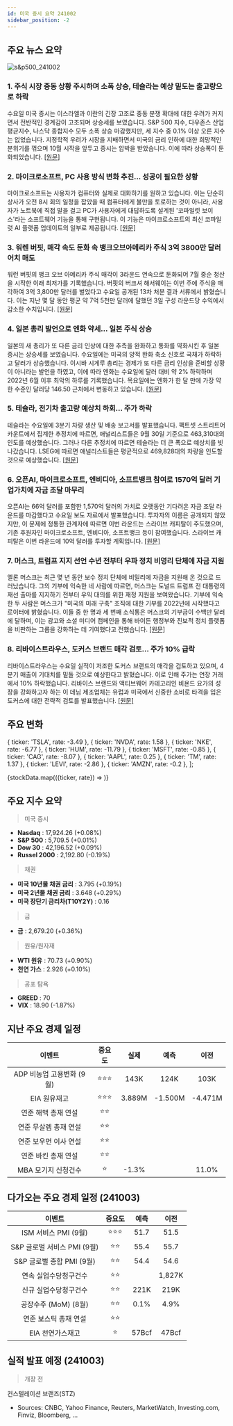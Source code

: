 ```yaml
---
id: 미국 증시 요약 241002
sidebar_position: -2
---
```


## 주요 뉴스 요약

![s&p500_241002](/map/241002.png)

### 1. **주식 시장 중동 상황 주시하며 소폭 상승, 테슬라는 예상 밑도는 출고량으로 하락**

수요일 미국 증시는 이스라엘과 이란의 긴장 고조로 중동 분쟁 확대에 대한 우려가 커지면서 전반적인 경계감이 고조되며 상승세를 보였습니다. S&P 500 지수, 다우존스 산업평균지수, 나스닥 종합지수 모두 소폭 상승 마감했지만, 세 지수 중 0.1% 이상 오른 지수는 없었습니다. 지정학적 우려가 시장을 지배하면서 미국의 금리 인하에 대한 희망적인 분위기를 꺾으며 10월 시작을 앞두고 증시는 압박을 받았습니다. 이에 따라 상승폭이 둔화되었습니다. [[원문]](https://finance.yahoo.com/news/live/stock-market-today-stocks-edge-higher-amid-mideast-caution-tesla-slips-after-deliveries-fall-short-111650883.html)

### 2. **마이크로소프트, PC 사용 방식 변화 추진... 성공이 필요한 상황**

마이크로소프트는 사용자가 컴퓨터와 실제로 대화하기를 원하고 있습니다. 이는 단순히 상사가 오전 8시 회의 일정을 잡았을 때 컴퓨터에게 불만을 토로하는 것이 아니라, 사용자가 노트북에 직접 말을 걸고 PC가 사용자에게 대답하도록 설계된 '코파일럿 보이스'라는 소프트웨어 기능을 통해 구현됩니다. 이 기능은 마이크로소프트의 최신 코파일럿 AI 플랫폼 업데이트의 일부로 제공됩니다. [[원문]](https://finance.yahoo.com/news/microsoft-wants-to-change-the-way-you-use-your-pc-it-needs-to-succeed-194226582.html)

### 3. **워렌 버핏, 매각 속도 둔화 속 뱅크오브아메리카 주식 3억 3800만 달러어치 매도**

워런 버핏의 뱅크 오브 아메리카 주식 매각이 3라운드 연속으로 둔화되어 7월 중순 청산을 시작한 이래 최저가를 기록했습니다. 버핏의 버크셔 해서웨이는 이번 주에 주식을 매각하여 3억 3,800만 달러를 벌었다고 수요일 공개된 13차 처분 결과 서류에서 밝혔습니다. 이는 지난 몇 달 동안 평균 약 7억 5천만 달러에 달했던 3일 구성 라운드당 수익에서 감소한 수치입니다. [[원문]](https://www.bloomberg.com/news/articles/2024-10-02/warren-buffett-sells-338-million-of-bofa-stock-as-spree-slows?srnd=phx-markets)

### 4. **일본 총리 발언으로 엔화 약세... 일본 주식 상승**

일본의 새 총리가 또 다른 금리 인상에 대한 추측을 완화하고 통화를 약화시킨 후 일본 증시는 상승세를 보였습니다. 수요일에는 미국의 양적 완화 축소 신호로 국채가 하락하고 달러가 상승했습니다. 이시바 시게루 총리는 경제가 또 다른 금리 인상을 준비할 상황이 아니라는 발언을 하였고, 이에 따라 엔화는 수요일에 달러 대비 약 2% 하락하며 2022년 6월 이후 최악의 하루를 기록했습니다. 목요일에는 엔화가 한 달 만에 가장 약한 수준인 달러당 146.50 근처에서 변동하고 있습니다. [[원문]](https://www.bloomberg.com/news/articles/2024-10-02/stock-market-today-dow-s-p-live-updates?srnd=phx-markets&embedded-checkout=true)

### 5. **테슬라, 전기차 출고량 예상치 하회... 주가 하락**

테슬라는 수요일에 3분기 차량 생산 및 배송 보고서를 발표했습니다. 팩트셋 스트리트어카운트에서 집계한 추정치에 따르면, 애널리스트들은 9월 30일 기준으로 463,310대의 인도를 예상했습니다. 그러나 다른 추정치에 따르면 테슬라는 더 큰 폭으로 예상치를 빗나갔습니다. LSEG에 따르면 애널리스트들은 평균적으로 469,828대의 차량을 인도할 것으로 예상했습니다. [[원문]](https://www.cnbc.com/2024/10/02/tesla-tsla-q3-2024-vehicle-delivery-and-production-numbers.html)

### 6. **오픈AI, 마이크로소프트, 엔비디아, 소프트뱅크 참여로 1570억 달러 기업가치에 자금 조달 마무리**

오픈AI는 66억 달러를 포함한 1,570억 달러의 가치로 오랫동안 기다려온 자금 조달 라운드를 마감했다고 수요일 보도 자료에서 발표했습니다. 투자자의 이름은 공개되지 않았지만, 이 문제에 정통한 관계자에 따르면 이번 라운드는 스라이브 캐피탈이 주도했으며, 기존 후원자인 마이크로소프트, 엔비디아, 소프트뱅크 등이 참여했습니다. 스라이브 캐피탈은 이번 라운드에 10억 달러를 투자할 계획입니다. [[원문]](https://www.cnbc.com/2024/10/02/openai-raises-at-157-billion-valuation-microsoft-nvidia-join-round.html)

### 7. **머스크, 트럼프 지지 선언 수년 전부터 우파 정치 비영리 단체에 자금 지원**

엘론 머스크는 최근 몇 년 동안 보수 정치 단체에 비밀리에 자금을 지원해 온 것으로 드러났습니다. 그의 기부에 익숙한 네 사람에 따르면, 머스크는 도널드 트럼프 전 대통령의 재선 출마를 지지하기 전부터 우익 대의를 위한 재정 지원을 보여왔습니다. 기부에 익숙한 두 사람은 머스크가 "미국의 미래 구축" 조직에 대한 기부를 2022년에 시작했다고 로이터에 밝혔습니다. 이들 중 한 명과 세 번째 소식통은 머스크의 기부금이 수백만 달러에 달하며, 이는 광고와 소셜 미디어 캠페인을 통해 바이든 행정부와 진보적 정치 플랫폼을 비판하는 그룹을 강화하는 데 기여했다고 전했습니다. [[원문]](https://www.reuters.com/world/us/musk-funded-right-wing-political-non-profit-years-before-he-endorsed-trump-2024-10-02/)

### 8. **리바이스트라우스, 도커스 브랜드 매각 검토... 주가 10% 급락**

리바이스트라우스는 수요일 실적이 저조한 도커스 브랜드의 매각을 검토하고 있으며, 4분기 매출이 기대치를 밑돌 것으로 예상한다고 밝혔습니다. 이로 인해 주가는 연장 거래에서 10% 하락했습니다. 리바이스 브랜드와 액티브웨어 카테고리인 비욘드 요가의 성장을 강화하고자 하는 이 데님 제조업체는 유럽과 미국에서 신중한 소비로 타격을 입은 도커스에 대한 전략적 검토를 발표했습니다. [[원문]](https://www.reuters.com/business/retail-consumer/levi-strauss-announces-strategic-review-dockers-brand-including-sale-2024-10-02/)

## 주요 변화

  { ticker: 'TSLA', rate: -3.49 },
  { ticker: 'NVDA', rate: 1.58 },
  { ticker: 'NKE', rate: -6.77 },
  { ticker: 'HUM', rate: -11.79 },
  { ticker: 'MSFT', rate: -0.85 },
  { ticker: 'CAG', rate: -8.07 },
  { ticker: 'AAPL', rate: 0.25 },
  { ticker: 'TM', rate: 1.37 },
  { ticker: 'LEVI', rate: -2.86 },
  { ticker: 'AMZN', rate: -0.2 },
];

{stockData.map(({ticker, rate}) => <StockCardMini key={ticker} ticker={ticker} rate={rate}></StockCardMini>)}

## 주요 지수 요약

> 미국 증시

- **Nasdaq** : 17,924.26 (+0.08%)
- **S&P 500** : 5,709.5 (+0.01%)
- **Dow 30** : 42,196.52 (+0.09%)
- **Russel 2000** : 2,192.80 (-0.19%)

> 채권

- **미국 10년물 채권 금리** : 3.795 (+0.19%)
- **미국 2년물 채권 금리** : 3.648 (+0.29%)
- **미국 장단기 금리차(T10Y2Y)** : 0.16

> 금

- **금** : 2,679.20 (+0.36%)

> 원유/원자재

- **WTI 원유** : 70.73 (+0.90%)
- **천연 가스** : 2.926 (+0.10%)

> 공포 탐욕

- **GREED** : 70
- **VIX** : 18.90 (-1.87%)

## 지난 주요 경제 일정

|          이벤트           | 중요도 |  실제  |  예측   |  이전   |
| :-----------------------: | :----: | :----: | :-----: | :-----: |
| ADP 비농업 고용변화 (9월) | ⭐⭐⭐ |  143K  |  124K   |  103K   |
|       EIA 원유재고        | ⭐⭐⭐ | 3.889M | -1.500M | -4.471M |
|    연준 해맥 총재 연설    |  ⭐⭐  |        |         |         |
|   연준 무살렘 총재 연설   |  ⭐⭐  |        |         |         |
|   연준 보우먼 이사 연설   |  ⭐⭐  |        |         |         |
|    연준 바킨 총재 연설    |  ⭐⭐  |        |         |         |
|    MBA 모기지 신청건수    |   ⭐   | -1.3%  |         |  11.0%  |

## 다가오는 주요 경제 일정 (241003)

|           이벤트            | 중요도 | 예측  |  이전  |
| :-------------------------: | :----: | :---: | :----: |
|    ISM 서비스 PMI (9월)     | ⭐⭐⭐ | 51.7  |  51.5  |
| S&P 글로벌 서비스 PMI (9월) |  ⭐⭐  | 55.4  |  55.7  |
|  S&P 글로벌 종합 PMI (9월)  |  ⭐⭐  | 54.4  |  54.6  |
|    연속 실업수당청구건수    |  ⭐⭐  |       | 1,827K |
|    신규 실업수당청구건수    |  ⭐⭐  | 221K  |  219K  |
|    공장수주 (MoM) (8월)     |  ⭐⭐  | 0.1%  |  4.9%  |
|    연준 보스틱 총재 연설    |  ⭐⭐  |       |        |
|      EIA 천연가스재고       |   ⭐   | 57Bcf | 47Bcf  |

## 실적 발표 예정 (241003)

> 개장 전

컨스텔레이션 브랜즈(STZ)

- Sources: CNBC, Yahoo Finance, Reuters, MarketWatch, Investing.com, Finviz, Bloomberg, ...
